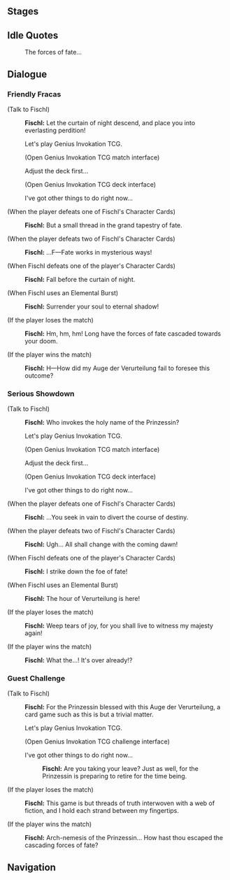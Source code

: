 {{Genius Invokation TCG Character Stages Intro}}

==Stages==
{{Genius Invokation TCG Stages/Detailed}}

==Idle Quotes==
{{Dialogue start}}
:{{DIcon|Idle}} The forces of fate...
{{Dialogue end}}

==Dialogue==
===Friendly Fracas===
{{Dialogue start}}
;(Talk to Fischl)
:{{A|vo card fischl invite easy 01.ogg}} '''Fischl:''' Let the curtain of night descend, and place you into everlasting perdition!
:{{DIcon}} Let's play Genius Invokation TCG.
:;(Open Genius Invokation TCG match interface)
:{{DIcon}} Adjust the deck first...
:;(Open Genius Invokation TCG deck interface)
:{{DIcon}} I've got other things to do right now...

;(When the player defeats one of Fischl's Character Cards)
:{{A|vo card fischl ingame easy 02.ogg}} '''Fischl:''' But a small thread in the grand tapestry of fate.

;(When the player defeats two of Fischl's Character Cards)
:{{A|vo card fischl ingame easy 03.ogg}} '''Fischl:''' ...F&mdash;Fate works in mysterious ways!

;(When Fischl defeats one of the player's Character Cards)
:{{A|vo card fischl ingame easy 01.ogg}} '''Fischl:''' Fall before the curtain of night.

;(When Fischl uses an Elemental Burst)
:{{A|vo card fischl ingame easy 04.ogg}} '''Fischl:''' Surrender your soul to eternal shadow!

;(If the player loses the match)
:{{A|vo card fischl invite easy 02.ogg}} '''Fischl:''' Hm, hm, hm! Long have the forces of fate cascaded towards your doom.

;(If the player wins the match)
:{{A|vo card fischl invite easy 03.ogg}} '''Fischl:''' H&mdash;How did my Auge der Verurteilung fail to foresee this outcome?
{{Dialogue end}}

===Serious Showdown===
{{Dialogue start}}
;(Talk to Fischl)
:{{A|vo card fischl invite hard 01.ogg}} '''Fischl:''' Who invokes the holy name of the Prinzessin?
:{{DIcon}} Let's play Genius Invokation TCG.
:;(Open Genius Invokation TCG match interface)
:{{DIcon}} Adjust the deck first...
:;(Open Genius Invokation TCG deck interface)
:{{DIcon}} I've got other things to do right now...

;(When the player defeats one of Fischl's Character Cards)
:{{A|vo card fischl ingame hard 02.ogg}} '''Fischl:''' ...You seek in vain to divert the course of destiny.

;(When the player defeats two of Fischl's Character Cards)
:{{A|vo card fischl ingame hard 03.ogg}} '''Fischl:''' Ugh... All shall change with the coming dawn!

;(When Fischl defeats one of the player's Character Cards)
:{{A|vo card fischl ingame hard 01.ogg}} '''Fischl:''' I strike down the foe of fate!

;(When Fischl uses an Elemental Burst)
:{{A|vo card fischl ingame hard 04.ogg}} '''Fischl:''' The hour of Verurteilung is here!

;(If the player loses the match)
:{{A|vo card fischl invite hard 02.ogg}} '''Fischl:''' Weep tears of joy, for you shall live to witness my majesty again!

;(If the player wins the match)
:{{A|vo card fischl invite hard 03.ogg}} '''Fischl:''' What the...! It's over already!?
{{Dialogue end}}

===Guest Challenge===
{{Dialogue start}}
;(Talk to Fischl)
:{{A|vo card fischl freetalk 01.ogg}} '''Fischl:''' For the Prinzessin blessed with this Auge der Verurteilung, a card game such as this is but a trivial matter.
:{{DIcon}} Let's play Genius Invokation TCG.
:;(Open Genius Invokation TCG challenge interface)
:{{DIcon}} I've got other things to do right now...
::{{A|vo card fischl leave 01.ogg}} '''Fischl:''' Are you taking your leave? Just as well, for the Prinzessin is preparing to retire for the time being.

;(If the player loses the match)
:{{A|vo card fischl endofgame win 01.ogg}} '''Fischl:''' This game is but threads of truth interwoven with a web of fiction, and I hold each strand between my fingertips.

;(If the player wins the match)
:{{A|vo card fischl endofgame fail 01.ogg}} '''Fischl:''' Arch-nemesis of the Prinzessin... How hast thou escaped the cascading forces of fate?
{{Dialogue end}}

==Navigation==
{{Genius Invokation TCG Stages Navbox}}